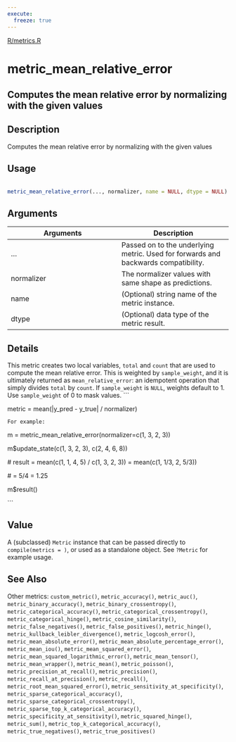 ```yaml
---
execute:
  freeze: true
---
```


[R/metrics.R](https://github.com/rstudio/keras//blob/main/R/metrics.R#L1087) 

# metric_mean_relative_error

## Computes the mean relative error by normalizing with the given values

## Description
 Computes the mean relative error by normalizing with the given values 


## Usage
```r
 
metric_mean_relative_error(..., normalizer, name = NULL, dtype = NULL) 
```

## Arguments
|Arguments|Description|
|---|---|
| ... | Passed on to the underlying metric. Used for forwards and backwards compatibility. |
| normalizer | The normalizer values with same shape as predictions. |
| name | (Optional) string name of the metric instance. |
| dtype | (Optional) data type of the metric result. |

## Details

 This metric creates two local variables, `total` and `count` that are used to compute the mean relative error. This is weighted by `sample_weight`, and it is ultimately returned as `mean_relative_error`: an idempotent operation that simply divides `total` by `count`.  If `sample_weight` is `NULL`, weights default to 1. Use `sample_weight` of 0 to mask values.  ```

metric = mean(|y_pred - y_true| / normalizer) 

```  For example:  ```

m = metric_mean_relative_error(normalizer=c(1, 3, 2, 3)) 

m$update_state(c(1, 3, 2, 3), c(2, 4, 6, 8)) 

 # result     = mean(c(1, 1, 4, 5) / c(1, 3, 2, 3)) = mean(c(1, 1/3, 2, 5/3)) 

 #            = 5/4 = 1.25 

m$result() 

``` 


## Value
 A (subclassed) `Metric` instance that can be passed directly to `compile(metrics = )`, or used as a standalone object. See `?Metric` for example usage. 



## See Also
 Other metrics:  `custom_metric()`, `metric_accuracy()`, `metric_auc()`, `metric_binary_accuracy()`, `metric_binary_crossentropy()`, `metric_categorical_accuracy()`, `metric_categorical_crossentropy()`, `metric_categorical_hinge()`, `metric_cosine_similarity()`, `metric_false_negatives()`, `metric_false_positives()`, `metric_hinge()`, `metric_kullback_leibler_divergence()`, `metric_logcosh_error()`, `metric_mean_absolute_error()`, `metric_mean_absolute_percentage_error()`, `metric_mean_iou()`, `metric_mean_squared_error()`, `metric_mean_squared_logarithmic_error()`, `metric_mean_tensor()`, `metric_mean_wrapper()`, `metric_mean()`, `metric_poisson()`, `metric_precision_at_recall()`, `metric_precision()`, `metric_recall_at_precision()`, `metric_recall()`, `metric_root_mean_squared_error()`, `metric_sensitivity_at_specificity()`, `metric_sparse_categorical_accuracy()`, `metric_sparse_categorical_crossentropy()`, `metric_sparse_top_k_categorical_accuracy()`, `metric_specificity_at_sensitivity()`, `metric_squared_hinge()`, `metric_sum()`, `metric_top_k_categorical_accuracy()`, `metric_true_negatives()`, `metric_true_positives()` 

